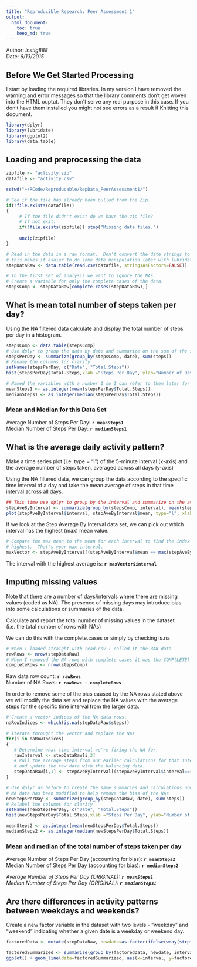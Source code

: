 ```yaml
---
title: "Reproducible Research: Peer Assessment 1"
output: 
  html_document:
    toc: true
    keep_md: true
---
```

Author: *instig888*  
Date: *6/13/2015*

## Before We Get Started Processing
I start by loading the required libraries.  In my version I have removed the
warning and error messages so that the library comments don't get woven into the
HTML ouptut.  They don't serve any real purpose in this case.  If you don't have
them installed you might not see errors as a result if Knitting this document.
```r
library(dplyr)
library(lubridate)
library(ggplot2)
library(data.table)
```

## Loading and preprocessing the data
```r
zipfile <- "activity.zip"
datafile <- "activity.csv"

setwd("~/RCode/Reproducable/RepData_PeerAssessment1/")

# See if the file has already been pulled from the Zip.
if(!file.exists(datafile))
{
     # If the file didn't exist do we have the zip file?
     # If not exit.
     if(!file.exists(zipfile)) stop("Missing data files.")
     
     unzip(zipfile)
}

# Read in the data in a raw format.  Don't convert the date strings to factors
# this makes it esaier to do some date manipulation later with lubridate.
stepDataRaw <- data.table(read.csv(datafile, stringsAsFactors=FALSE))

# In the first set of analysis we want to ignore the NAs. 
# Create a variable for only the complete cases of the data.
stepsComp <- stepDataRaw[complete.cases(stepDataRaw),]
```

## What is mean total number of steps taken per day?
Using the NA filtered data calculate and display the total number
of steps per day in a histogram.
```r
stepsComp <- data.table(stepsComp)
# Use dplyr to group the data by date and summarize on the sum of the steps
stepsPerDay <- summarize(group_by(stepsComp, date), sum(steps))
# Rename the columns for clarity
setNames(stepsPerDay, c("Date", "Total.Steps"))
hist(stepsPerDay$Total.Steps,xlab ="Steps Per Day", ylab="Number of Days", main="Histogram with Complete Cases")

# Named the variables with a number 1 so I can refer to them later for comparison
meanSteps1 <- as.integer(mean(stepsPerDay$Total.Steps))
medianSteps1 <- as.integer(median(stepsPerDay$Total.Steps))
```

### Mean and Median for this Data Set
Average Number of Steps Per Day: **`r meanSteps1`**  
Median Number of Steps Per Day: **`r medianSteps1`**

## What is the average daily activity pattern?
Make a time series plot (i.e. type = "l") of the 5-minute interval (x-axis) and the average number of steps taken, averaged across all days (y-axis)

Using the NA filtered data, we can group the data according to the specific time interval of a day and take the mean average of steps in that time interval across all days.
```r
## This time use dplyr to group by the interval and summarize on the averae steps
stepAveByInterval <- summarize(group_by(stepsComp, interval), mean(steps))
plot(stepAveByInterval$interval, stepAveByInterval$mean, type="l", xlab="Time Interval", ylab="Average Steps", main ="Average Steps Per Time Interval")
```

If we look at the Step Average By Interval data set, we can pick out which
interval has the highest (max) mean value.
```r
# Compare the max mean to the mean for each interval to find the index of the
# highest.  That's your max interval.
maxVector <- stepAveByInterval[(stepAveByInterval$mean == max(stepAveByInterval$mean)),]
```

The interval with the highest average is: **`r maxVector$interval`**

## Imputing missing values
Note that there are a number of days/intervals where there are missing values (coded as NA). The presence of missing days may introduce bias into some calculations or summaries of the data.

Calculate and report the total number of missing values in the dataset (i.e. the total number of rows with NAs)

We can do this with the complete.cases or simply by checking is.na
```r
# When I loaded straight with read.csv I called it the RAW data
rawRows <- nrow(stepDataRaw)
# When I removed the NA rows with complete cases it was the COMP(LETE) data
completeRows <- nrow(stepsComp)
```

Raw data row count:  **`r rawRows`**  
Number of NA Rows: **`r rawRows - completeRows`**

In order to remove some of the bias caused by the NA rows stated above we will modify the data set and replace the NA values with the average steps for the specific time interval from the larger data.

```r
# Create a vector indices of the NA data rows.
naRowIndices <- which(is.na(stepDataRaw$steps))

# Iterate throught the vector and replace the NAs
for(i in naRowIndices)
{
   # Determine what time interval we're fixing the NA for.     
   rawInterval <- stepDataRaw[i,3]
   # Pull the average steps from our earlier calculations for that interval
   # and update the raw data with the balancing data.
   stepDataRaw[i,1] <- stepAveByInterval[(stepAveByInterval$interval==rawInterval),2]
}

# Use dplyr as before to create the same summaries and calculations now that the
# NA data has been modified to help remove the bias of the NAs
newStepsPerDay <- summarize(group_by(stepDataRaw, date), sum(steps))
# Relabel the columns for clarity
setNames(newStepsPerDay, c("Date", "Total.Steps"))
hist(newStepsPerDay$Total.Steps,xlab ="Steps Per Day", ylab="Number of Days", main="Histogram with imputed data")

meanSteps2 <- as.integer(mean(newStepsPerDay$Total.Steps))
medianSteps2 <- as.integer(median(newStepsPerDay$Total.Steps))
```

### Mean and median of the total number of steps taken per day
Average Number of Steps Per Day (accounting for bias): **`r meanSteps2`**  
Median Number of Steps Per Day (accounting for bias): **`r medianSteps2`**

*Average Number of Steps Per Day (ORIGINAL): **`r meanSteps1`***   
*Median Number of Steps Per Day (ORIGINAL): **`r medianSteps1`***


## Are there differences in activity patterns between weekdays and weekends?

Create a new factor variable in the dataset with two levels - "weekday" and "weekend" indicating whether a given date is a weekday or weekend day.
```r
factoredData <- mutate(stepDataRaw, newdate=as.factor(ifelse(wday(strptime(date,"%Y-%m-%d")) %in% 2:6, "WEEKDAY", "WEEKEND")))

factoredSummarized <- summarize(group_by(factoredData, newdate, interval), mean(steps))
ggplot() + geom_line(data=factoredSummarized, aes(x=interval, y=factoredSummarized$mean)) + facet_grid(. ~ newdate)
```
